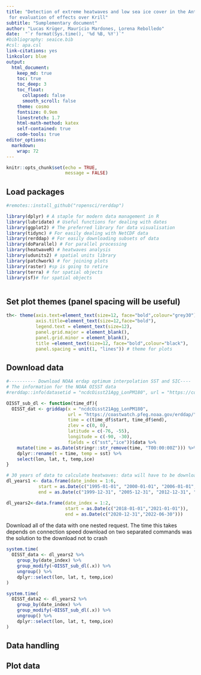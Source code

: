 ```yaml
---
title: "Detection of extreme heatwaves and low sea ice cover in the Antarctic Peninsula
 for evaluation of effects over Krill"
subtitle: "Sumplementary document"
author: "Lucas Krüger, Maurício Mardones, Lorena Rebolledo"
date:  "`r format(Sys.time(), '%d %B, %Y')`"
#bibliography: seaice.bib
#csl: apa.csl
link-citations: yes
linkcolor: blue
output:
  html_document:
    keep_md: true
    toc: true
    toc_deep: 3
    toc_float:
      collapsed: false
      smooth_scroll: false
    theme: cosmo
    fontsize: 0.9em
    linestretch: 1.7
    html-math-method: katex
    self-contained: true
    code-tools: true
editor_options: 
  markdown: 
    wrap: 72
---
```


```r
knitr::opts_chunk$set(echo = TRUE,
                      message = FALSE)
```


## Load packages

```r

#remotes::install_github("ropensci/rerddap")

library(dplyr) # A staple for modern data management in R
library(lubridate) # Useful functions for dealing with dates
library(ggplot2) # The preferred library for data visualisation
library(tidync) # For easily dealing with NetCDF data
library(rerddap) # For easily downloading subsets of data
library(doParallel) # For parallel processing
library(heatwaveR) # heatwaves analysis
library(udunits2) # spatial units library
library(patchwork) # for joining plots
library(raster) #sp is going to retire
library(terra) # for spatial objects
library(sf)# for spatial objects



```

## Set plot themes (panel spacing will be useful)


```r
th<- theme(axis.text=element_text(size=12, face="bold",colour="grey30"),
           axis.title=element_text(size=12,face="bold"),
           legend.text = element_text(size=12),
           panel.grid.major = element_blank(),
           panel.grid.minor = element_blank(),
           title =element_text(size=12, face="bold",colour="black"),
           panel.spacing = unit(1, "lines")) # theme for plots

```

## Download data

```r
#---------- Download NOAA erdap optimum interpolation SST and SIC----
# The information for the NOAA OISST data
#rerddap::info(datasetid = "ncdcOisst21Agg_LonPM180", url = "https://coastwatch.pfeg.noaa.gov/erddap/")

OISST_sub_dl <- function(time_df){
  OISST_dat <- griddap(x = "ncdcOisst21Agg_LonPM180", 
                       url = "https://coastwatch.pfeg.noaa.gov/erddap/", 
                       time = c(time_df$start, time_df$end), 
                       zlev = c(0, 0),
                       latitude = c(-76, -55),
                       longitude = c(-90, -30),
                       fields = c("sst","ice"))$data %>% 
    mutate(time = as.Date(stringr::str_remove(time, "T00:00:00Z"))) %>% 
    dplyr::rename(t = time, temp = sst) %>% 
    select(lon, lat, t, temp,ice) 
}

# 30 years of data to calculate heatwaves: data will have to be downloaded each 5 years
dl_years1 <- data.frame(date_index = 1:6,
            start = as.Date(c("1995-01-01", "2000-01-01", "2006-01-01", "2013-01-01","2019-01-01","2021-01-01")),
            end = as.Date(c("1999-12-31", "2005-12-31", "2012-12-31", "2018-12-31","2020-12-31","2022-12-31")))

dl_years2<-data.frame(date_index = 1:2,
                      start = as.Date(c("2018-01-01","2021-01-01")),
                      end = as.Date(c("2020-12-31","2022-06-30")))
```


Download all of the data with one nested request. 
The time this takes depends on connection speed download on two separated commands was the solution to the download not to crash


```r
system.time(
  OISST_data <- dl_years2 %>% 
    group_by(date_index) %>% 
    group_modify(~OISST_sub_dl(.x)) %>% 
    ungroup() %>% 
    dplyr::select(lon, lat, t, temp,ice)
) 

system.time(
  OISST_data2 <- dl_years2 %>% 
    group_by(date_index) %>% 
    group_modify(~OISST_sub_dl(.x)) %>% 
    ungroup() %>% 
    dplyr::select(lon, lat, t, temp,ice)
) 

```

## Data handling

## Plot data